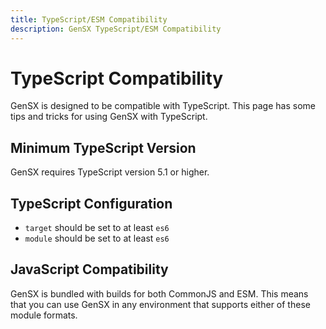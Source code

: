 ```yaml
---
title: TypeScript/ESM Compatibility
description: GenSX TypeScript/ESM Compatibility
---
```


# TypeScript Compatibility

GenSX is designed to be compatible with TypeScript. This page has some tips and tricks for using GenSX with TypeScript.

## Minimum TypeScript Version

GenSX requires TypeScript version 5.1 or higher.

## TypeScript Configuration

- `target` should be set to at least `es6`
- `module` should be set to at least `es6`

## JavaScript Compatibility

GenSX is bundled with builds for both CommonJS and ESM. This means that you can use GenSX in any environment that supports either of these module formats.
